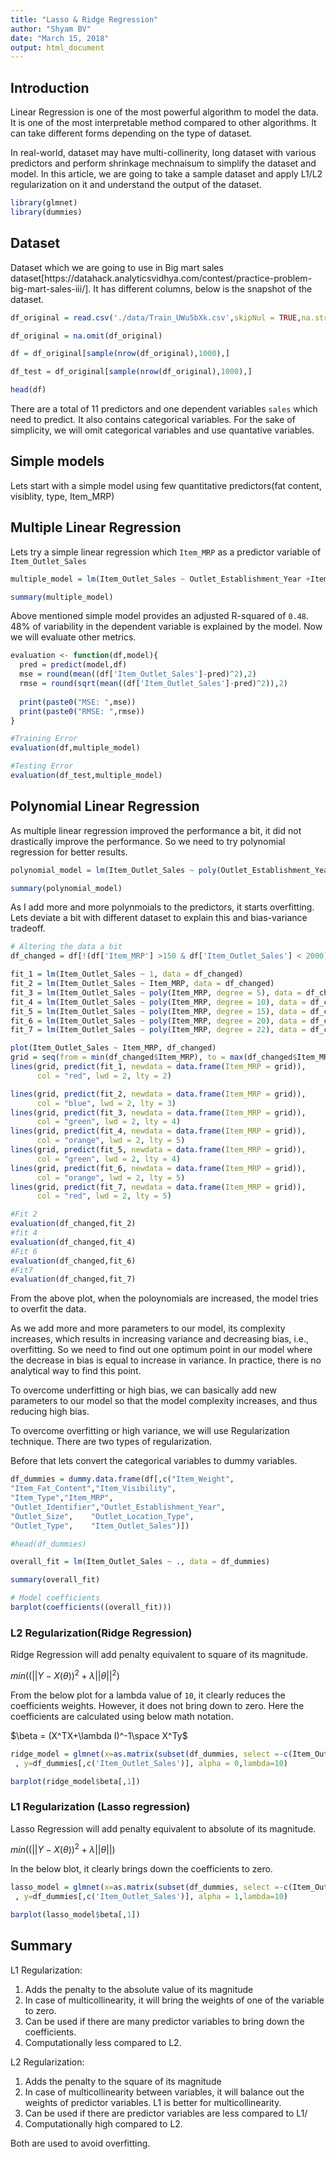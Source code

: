 ```yaml
---
title: "Lasso & Ridge Regression"
author: "Shyam BV"
date: "March 15, 2018"
output: html_document
---
```



## Introduction

Linear Regression is one of the most powerful algorithm to model the data. It is one of the most interpretable method compared to other algorithms. It can take different forms depending on the type of dataset.

In real-world, dataset may have multi-collinerity, long dataset with various predictors and perform shrinkage mechnaisum to simplify the dataset and model. In this article, we are going to take a sample dataset and apply L1/L2 regularization on it and understand the output of the dataset.

```r
library(glmnet)
library(dummies)
```


## Dataset

Dataset which we are going to use in Big mart sales dataset[https://datahack.analyticsvidhya.com/contest/practice-problem-big-mart-sales-iii/]. It has different columns, below is the snapshot of the dataset.


```r


df_original = read.csv('./data/Train_UWu5bXk.csv',skipNul = TRUE,na.strings = c(' ','','NA',NA))

df_original = na.omit(df_original)

df = df_original[sample(nrow(df_original),1000),]

df_test = df_original[sample(nrow(df_original),1000),]

```

```r
head(df)
```

There are a total of 11 predictors and one dependent variables `sales` which need to predict. It also contains categorical variables. For the sake of simplicity, we will omit categorical variables and use quantative variables.


## Simple models


Lets start with a simple model using few quantitative predictors(fat content, visiblity, type, Item_MRP)


## Multiple Linear Regression

Lets try a simple linear regression which `Item_MRP` as a predictor variable of `Item_Outlet_Sales`

```r

multiple_model = lm(Item_Outlet_Sales ~ Outlet_Establishment_Year +Item_MRP+Item_Weight ,df)

summary(multiple_model)
```
Above mentioned simple model provides an adjusted R-squared of `0.48`. 48% of variability in the dependent variable is explained by the model. Now we will evaluate other metrics.


```r
evaluation <- function(df,model){
  pred = predict(model,df)
  mse = round(mean((df['Item_Outlet_Sales']-pred)^2),2)
  rmse = round(sqrt(mean((df['Item_Outlet_Sales']-pred)^2)),2)
  
  print(paste0("MSE: ",mse))
  print(paste0("RMSE: ",rmse))  
}

#Training Error
evaluation(df,multiple_model)

#Testing Error
evaluation(df_test,multiple_model)

```

## Polynomial Linear Regression

As multiple linear regression improved the performance a bit, it did not drastically improve the performance. So we need to try polynomial regression for better results.


```r

polynomial_model = lm(Item_Outlet_Sales ~ poly(Outlet_Establishment_Year,4) +poly(Item_MRP,6)+poly(Item_Weight,3) ,df)

summary(polynomial_model)
```

As I add more and more polynmoials to the predictors, it starts overfitting. Lets deviate a bit with different dataset to explain this and bias-variance tradeoff.



```r
# Altering the data a bit
df_changed = df[!(df['Item_MRP'] >150 & df['Item_Outlet_Sales'] < 2000),]

fit_1 = lm(Item_Outlet_Sales ~ 1, data = df_changed)
fit_2 = lm(Item_Outlet_Sales ~ Item_MRP, data = df_changed)
fit_3 = lm(Item_Outlet_Sales ~ poly(Item_MRP, degree = 5), data = df_changed)
fit_4 = lm(Item_Outlet_Sales ~ poly(Item_MRP, degree = 10), data = df_changed)
fit_5 = lm(Item_Outlet_Sales ~ poly(Item_MRP, degree = 15), data = df_changed)
fit_6 = lm(Item_Outlet_Sales ~ poly(Item_MRP, degree = 20), data = df_changed)
fit_7 = lm(Item_Outlet_Sales ~ poly(Item_MRP, degree = 22), data = df_changed)

plot(Item_Outlet_Sales ~ Item_MRP, df_changed)
grid = seq(from = min(df_changed$Item_MRP), to = max(df_changed$Item_MRP), by = 1)
lines(grid, predict(fit_1, newdata = data.frame(Item_MRP = grid)), 
      col = "red", lwd = 2, lty = 2)

lines(grid, predict(fit_2, newdata = data.frame(Item_MRP = grid)), 
      col = "blue", lwd = 2, lty = 3)
lines(grid, predict(fit_3, newdata = data.frame(Item_MRP = grid)), 
      col = "green", lwd = 2, lty = 4)
lines(grid, predict(fit_4, newdata = data.frame(Item_MRP = grid)), 
      col = "orange", lwd = 2, lty = 5)
lines(grid, predict(fit_5, newdata = data.frame(Item_MRP = grid)), 
      col = "green", lwd = 2, lty = 4)
lines(grid, predict(fit_6, newdata = data.frame(Item_MRP = grid)), 
      col = "orange", lwd = 2, lty = 5)
lines(grid, predict(fit_7, newdata = data.frame(Item_MRP = grid)), 
      col = "red", lwd = 2, lty = 5)

```

```r
#Fit 2
evaluation(df_changed,fit_2)
#fit 4
evaluation(df_changed,fit_4)
#Fit 6
evaluation(df_changed,fit_6)
#Fit7
evaluation(df_changed,fit_7)
```


From the above plot, when the poloynomials are increased, the model tries to overfit the data. 

As we add more and more parameters to our model, its complexity increases, which results in increasing variance and decreasing bias, i.e., overfitting. So we need to find out one optimum point in our model where the decrease in bias is equal to increase in variance. In practice, there is no analytical way to find this point. 

To overcome underfitting or high bias, we can basically add new parameters to our model so that the model complexity increases, and thus reducing high bias.

To overcome overfitting or high variance, we will use Regularization technique. There are two types of regularization.

Before that lets convert the categorical variables to dummy variables.

```r
df_dummies = dummy.data.frame(df[,c("Item_Weight",   
"Item_Fat_Content","Item_Visibility", 
"Item_Type","Item_MRP",      
"Outlet_Identifier","Outlet_Establishment_Year",
"Outlet_Size",    "Outlet_Location_Type",
"Outlet_Type",    "Item_Outlet_Sales")])

#head(df_dummies)
```


```r
overall_fit = lm(Item_Outlet_Sales ~ ., data = df_dummies)

summary(overall_fit)

# Model coefficients
barplot(coefficients((overall_fit)))


```


### L2 Regularization(Ridge Regression)

Ridge Regression will add penalty equivalent to square of its magnitude. 

$min((||Y-X(\theta))^2 + \lambda||\theta||^2)$

From the below plot for a lambda value of `10`, it clearly reduces the coefficients weights. However, it does not bring down to zero. Here the coefficients are calculated using below math notation.


$\beta = (X^TX+\lambda I)^-1\space X^Ty$

```r



ridge_model = glmnet(x=as.matrix(subset(df_dummies, select =-c(Item_Outlet_Sales)))
 , y=df_dummies[,c('Item_Outlet_Sales')], alpha = 0,lambda=10)

barplot(ridge_model$beta[,1])


```

### L1 Regularization (Lasso regression)


Lasso Regression will add penalty equivalent to absolute of its magnitude. 

$min((||Y-X(\theta))^2 + \lambda||\theta||)$

In the below blot, it clearly brings down the coefficients to zero. 

```r

lasso_model = glmnet(x=as.matrix(subset(df_dummies, select =-c(Item_Outlet_Sales)))
 , y=df_dummies[,c('Item_Outlet_Sales')], alpha = 1,lambda=10)

barplot(lasso_model$beta[,1])


```

## Summary

L1 Regularization:

1. Adds the penalty to the absolute value of its magnitude
2. In case of multicollinearity, it will bring the weights of one of the variable to zero.
3. Can be used if there are many predictor variables to bring down the coefficients.
4. Computationally less compared to L2.
 

L2 Regularization:

1. Adds the penalty to the square of its magnitude
2. In case of multicollinearity between variables, it will balance out the weights of predictor variables. L1 is better for multicollinearity.
3. Can be used if there are predictor variables are less compared to L1/
4. Computationally high compared to L2.

Both are used to avoid overfitting.













